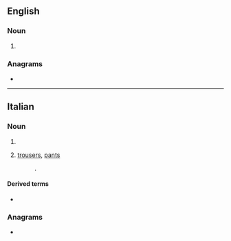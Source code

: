 ==English==

===Noun===
{{head|en|noun form}}

# {{en-irregular plural of|calzone|lang=en}}

===Anagrams===
* {{anagrams|en|a=acilnoz|Lizcano}}

----

==Italian==

===Noun===
{{head|it|noun plural form|g=m-p}}

# {{plural of|it|calzone}}
# {{lb|it|plurale tantum}} [[trousers]], [[pants]]
#: {{syn|it|pantaloni|g1=m-p|braghe|g2=f-p}}.

====Derived terms====
* {{l|it|calzoni alla zuava}}

===Anagrams===
* {{anagrams|it|a=acilnoz|calzino|incalzo|incalzò}}

{{C|it|Clothing}}